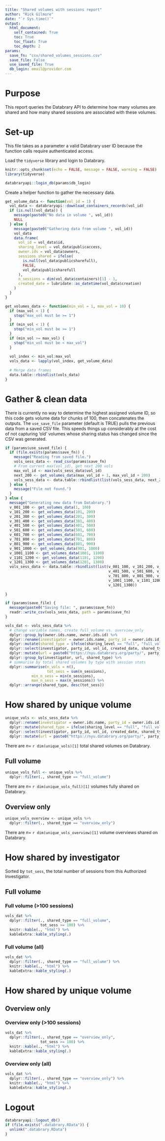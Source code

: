 ```yaml
---
title: "Shared volumes with sessions report"
author: "Rick Gilmore"
date: "`r Sys.time()`"
output: 
  html_document:
    self_contained: True
    toc: True
    toc_float: True
    toc_depth: 2
params:
  save_fn: "csv/shared_volumes_sessions.csv"
  save_file: False
  use_saved_file: True
  db_login: email@provider.com
---
```


# Purpose

This report queries the Databrary API to determine how many volumes are shared and how many shared sessions are associated with these volumes.

# Set-up

This file takes as a parameter a valid Databrary user ID because the function calls require authenticated access.

Load the `tidyverse` library and login to Databrary.

```r
knitr::opts_chunk$set(echo = FALSE, message = FALSE, warning = FALSE)
library(tidyverse)

databraryapi::login_db(params$db_login)
```

Create a helper function to gather the necessary data.

```r
get_volume_data <- function(vol_id = 1) {
  vol_data <- databraryapi::download_containers_records(vol_id)
  if (is.null(vol_data)) {
    message(paste0("No data in volume ", vol_id))
    NULL
  } else {
    message(paste0("Gathering data from volume ", vol_id))
    vol_data
    data.frame(
      vol_id = vol_data$id,
      sharing_level = vol_data$publicaccess,
      owner.ids = vol_data$owners,
      sessions_shared = ifelse(
        is.null(vol_data$publicsharefull),
        FALSE,
        vol_data$publicsharefull
      ),
      n_sessions = dim(vol_data$containers)[1] - 1,
      created_date = lubridate::as_datetime(vol_data$creation)
    )
  }
}

get_volumes_data <- function(min_vol = 1, max_vol = 10) {
  if (max_vol < 1) {
    stop("max_vol must be >= 1")
  }
  if (min_vol < 1) {
    stop("min_vol must be >= 1")
  }
  if (min_vol >= max_vol) {
    stop("min_vol must be < max_vol")
  }
  
  vol_index <- min_vol:max_vol
  vols_data <- lapply(vol_index, get_volume_data)
  
  # Merge data frames
  data.table::rbindlist(vols_data)
}
```

# Gather & clean data

There is currently no way to determine the highest assigned volume ID, so this code gets volume data for chunks of 100, then concatenates the outputs. 
The `use_save_file` parameter (default is TRUE) pulls the previous data from a saved CSV file.
This speeds things up considerably at the cost of not capturing 'old' volumes whose sharing status has changed since the CSV was generated.

```r
if (params$use_saved_file) {
  if (file.exists(params$save_fn)) {
    message("Reading from saved file.")
    vols_sess_data <- read_csv(params$save_fn)
    # From current max(vol_id), get next 200 vols
    max_vol_id <- max(vols_sess_data$vol_id)
    next_200 <- get_volumes_data(max_vol_id + 1, max_vol_id + 200)
    vols_sess_data <- data.table::rbindlist(list(vols_sess_data, next_200))
  } else {
    message("File not found.")
  }
} else {
  message("Generating new data from Databrary.")
  v_001_100 <- get_volumes_data(1, 100)
  v_101_200 <- get_volumes_data(101, 200)
  v_201_300 <- get_volumes_data(201, 300)
  v_301_400 <- get_volumes_data(301, 400)
  v_401_500 <- get_volumes_data(401, 500)
  v_501_600 <- get_volumes_data(501, 600)
  v_601_700 <- get_volumes_data(601, 700)
  v_701_800 <- get_volumes_data(701, 800)
  v_801_900 <- get_volumes_data(801, 900)
  v_901_1000 <- get_volumes_data(901, 1000)
  v_1001_1100 <- get_volumes_data(1001, 1100)
  v_1101_1200 <- get_volumes_data(1101, 1200)
  v_1201_1300 <- get_volumes_data(1201, 1300)
  vols_sess_data <- data.table::rbindlist(list(v_001_100, v_101_200, v_201_300, v_301_400,
                                               v_401_500, v_501_600, v_601_700,
                                               v_701_800, v_801_900, v_901_1000,
                                               v_1001_1100, v_1101_1200,
                                               v_1201_1300))
  
}

if (params$save_file) {
  message(paste0("Saving file: ", params$save_fn))
  readr::write_csv(vols_sess_data, path = params$save_fn)
}
```

```r
vols_dat <- vols_sess_data %>%
  # change variable names, create full_volume vs. overview_only
  dplyr::group_by(owner.ids.name, owner.ids.id) %>%
  dplyr::rename(investigator = owner.ids.name, party_id = owner.ids.id) %>%
  dplyr::mutate(shared_type = ifelse(sharing_level == "full", "full_volume", "overview_only")) %>%
  dplyr::select(investigator, party_id, vol_id, created_date, shared_type, n_sessions) %>%
  dplyr::mutate(url = paste0("https://nyu.databrary.org/party/", party_id)) %>%
  dplyr::group_by(investigator, url, shared_type) %>%
  # summarise by total shared volumes by type with session stats
  dplyr::summarise(n_vols = n(), 
                   tot_sess = sum(n_sessions),
            min_n_sess = min(n_sessions),  
            max_n_sess = max(n_sessions)) %>%
  dplyr::arrange(shared_type, desc(tot_sess))
```

# How shared by unique volume

```r
unique_vols <- vols_sess_data %>%
  dplyr::rename(investigator = owner.ids.name, party_id = owner.ids.id) %>%
  dplyr::mutate(shared_type = ifelse(sharing_level == "full", "full_volume", "overview_only")) %>%
  dplyr::select(investigator, party_id, vol_id, created_date, shared_type, n_sessions) %>%
  dplyr::mutate(url = paste0("https://nyu.databrary.org/party/", party_id))
```

There are $n=$ `r dim(unique_vols)[1]` total shared volumes on Databrary.

## Full volume

```r
unique_vols_full <- unique_vols %>%
  dplyr::filter(., shared_type == "full_volume")
```

There are $n=$ `r dim(unique_vols_full)[1]` volumes fully shared on Databrary.

## Overview only

```r
unique_vols_overview <- unique_vols %>%
  dplyr::filter(., shared_type == "overview_only")
```

There are $n=$ `r dim(unique_vols_overview)[1]` volume overviews shared on Databrary.

# How shared by investigator

Sorted by `tot_sess`, the total number of sessions from this Authorized Investigator.

## Full volume {.tabset}

### Full volume (>100 sessions)

```r
vols_dat %>%
  dplyr::filter(., shared_type == "full_volume",
                tot_sess >= 100) %>%
  knitr::kable(., "html") %>%
  kableExtra::kable_styling(.)
```

### Full volume (all)

```r
vols_dat %>%
  dplyr::filter(., shared_type == "full_volume") %>%
  knitr::kable(., "html") %>%
  kableExtra::kable_styling(.)
```

# How shared by unique volume

## Overview only {.tabset}

### Overview only (>100 sessions)

```r
vols_dat %>%
  dplyr::filter(., shared_type == "overview_only",
                tot_sess >= 100) %>%
  knitr::kable(., "html") %>%
  kableExtra::kable_styling(.)
```

### Overview only (all)

```r
vols_dat %>%
  dplyr::filter(., shared_type == "overview_only") %>%
  knitr::kable(., "html") %>%
  kableExtra::kable_styling(.)
```

# Logout

```r
databraryapi::logout_db()
if (file.exists(".databrary.RData")) {
  unlink(".databrary.RData")
}
```

